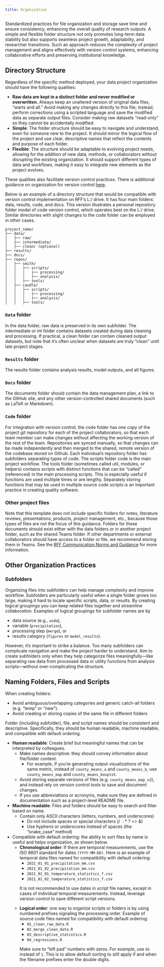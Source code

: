 ```yaml
---
title: Organization
---
```

Standardized practices for file organization and storage save time and ensure consistency, enhancing the overall quality of research outputs.
A simple and flexible folder structure not only promotes long-term data stability but also supports seamless project growth, adaptability, and researcher transitions.
Such an approach reduces the complexity of project management and aligns effectively with version control systems, enhancing collaborative efforts and preserving institutional knowledge.

## Directory Structure

Regardless of the specific method deployed, your data project organization should have the following qualities:

* __Raw data are kept in a distinct folder and never modified or overwritten.__ Always keep an unaltered version of original data files, "warts and all." Avoid making any changes directly to this file; instead, perform corrections using a scripted language and save the modified data as separate output files. Consider making raw datasets "read-only" so they cannot be accidentally modified.
* __Simple__: The folder structure should be easy to navigate and understand, even for someone new to the project. It should mirror the logical flow of the project and use clear, descriptive names that reflect the contents and purpose of each folder.
* __Flexible__: The structure should be adaptable to evolving project needs, allowing for the addition of new data, methods, or collaborators without disrupting the existing organization. It should support different types of data and workflows, making it easy to integrate new elements as the project evolves.

These qualities also facilitate version control practices. There is additional guidance on organization for version control [here](../version-control/index.qmd).

<!-- [TODO: Insert LINK TO RELEVANT SUBSECTION]. -->
Below is an example of a directory structure that would be compatible with version control implementation on RFF's L:/ drive. It has four main folders: data, results, code, and docs. This version illustrates a personal repository folder model of code version control, which operates best on the L:/ drive. Similar directories with slight changes to the code folder can be employed in other cases.

```
project_name/
├── data/
│   ├── raw/
│   ├── intermediate/
│   ├── clean/ (optional)
├── results/
├── docs/
├── repos/
│   ├── smith/
│   │   ├── scripts/
│   │   │   ├── processing/
│   │   │   ├── analysis/
│   │   ├── tools/
│   ├── caudle/
│   │   ├── scripts/
│   │   │   ├── processing/
│   │   │   ├── analysis/
│   │   ├── tools/
```

### `Data` folder

In the data folder, raw data is preserved in its own subfolder. The intermediate or int folder contains datasets created during data cleaning and processing. If practical, a clean folder can contain cleaned output datasets, but note that it's often unclear when datasets are truly "clean" until late project stages.

### `Results` folder

The results folder contains analysis results, model outputs, and all figures.

### `Docs` folder

The documents folder should contain the data management plan, a link to the GitHub site, and any other version-controlled shared documents (such as LaTeX or Markdown).

### `Code` folder

For integration with version control, the code folder has one copy of the project git repository for each of the project collaborators, so that each team member can make changes without affecting the working version of the rest of the team.  Repositories are synced manually, so that changes can be made independently and then merged to the shared, remote version of the codebase stored on Github.
Each individual's repository folder has subfolders separating types of code. The scripts folder code is the main project workflow. 
The tools folder (sometimes called util, modules, or helpers) contains scripts with distinct functions that can be "called" (referenced) in the main processing scripts. This is especially useful if functions are used multiple times or are lengthy. Separately storing functions that may be used in multiple source code scripts is an important practice in creating quality software.

### Other project files

Note that this template does not include specific folders for notes, literature reviews, presentations, products, project management, etc., because those types of files are not the focus of this guidance.
Folders for these documents should exist either with the data folders or in another project folder, such as the shared Teams folder.
If other departments or external collaborators should have access to a folder or file, we recommend storing them in Teams. See the [RFF Communication Norms and Guidance](https://my.rff.org/human-resources/rff-communication-norms-and-guidelines/) for more information.

## Other Organization Practices

### Subfolders

Organizing files into subfolders can help manage complexity and improve workflow. 
Subfolders are particularly useful when a single folder grows too large, making it hard to locate specific scripts, data, or results. 
By creating logical groupings you can keep related files together and streamline collaboration. 
Examples of logical groupings for subfolder names are by 

* data source (e.g., `usda`), 
* variable (`precipitation`), 
* processing step (`merge`), or
* results category (`figures` or `model_results`).

However, it's important to strike a balance.
Too many subfolders can complicate navigation and make the project harder to understand.
Aim to create subfolders only when they help categorize files meaningfully—like separating raw data from processed data or utility functions from analysis scripts—without over-complicating the structure.

## Naming Folders, Files and Scripts

When creating folders:

* Avoid ambiguous/overlapping categories and generic catch-all folders (e.g. "temp" or "new").
* Avoid creating or storing copies of the same file in different folders

Folder (including subfolder), file, and script names should be consistent and descriptive. 
Specifically, they should be human readable, machine readable, and compatible with default ordering. 

* __Human readable__: Create brief but meaningful names that can be interpreted by colleagues.
  * Make names descriptive: they should convey information about file/folder content.
    * For example, if you're generating output visualizations of the same metric, instead of `county_means_a` and `county_means_b`, use `county_means_map` and `county_means_boxplot`.
  * Avoid storing separate versions of files (e.g. `county_means_map_v2`), and instead rely on version control tools to save and document changes.
  * If you use abbreviations or acronyms, make sure they are defined in documentation such as a project-level README file.
* __Machine readable__: Files and folders should be easy to search and filter based on name.
  * Contain only ASCII characters (letters, numbers, and underscores)
    * Do not include spaces or special characters (/ \ : * ? <> &)
    * Use hyphens or underscores instead of spaces (the "snake_case" method)
* Compatible with default ordering: the ability to sort files by name is useful and helps organization, as shown below.
  * __Chronological order__: If there are temporal measurements, use the ISO 8601 standard for dates `(YYYY-MM-DD)`.
  Here is an example of temporal data files named for compatibility with default ordering:
    * `2021_01_01_precipitation_mm.csv`
    * `2021_01_02_precipitation_mm.csv`
    * `2021_01_01_temperature_statistics_f.csv`
    * `2021_01_02_temperature_statistics_f.csv`
    
    ::: {.callout-note}
    It is not recommended to use dates in script file names, except in cases of individual temporal measurements. Instead, leverage version control to save different script versions.
    :::

  * __Logical order__: one way to organize scripts or folders is by using numbered prefixes signaling the processing order. 
  Example of source code files named for compatibility with default ordering:
    * `01_clean_raw_data.R`
    * `02_merge_clean_data.R`
    * `03_descriptive_statistics.R`
    * `04_regressions.R`

    ::: {.callout-note}
    Make sure to "left pad" numbers with zeros. For example, use `01` instead of `1`.  This is to allow default sorting to still apply if and when the filename prefixes enter the double digits.
    :::

